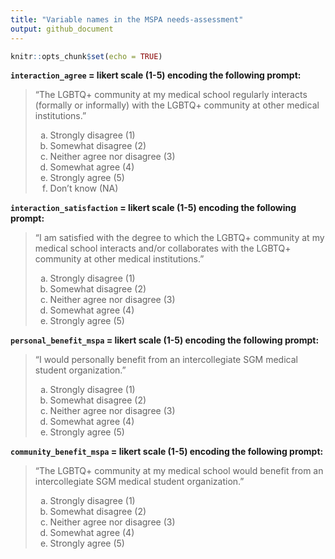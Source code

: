 ```yaml
---
title: "Variable names in the MSPA needs-assessment"
output: github_document
---
```


```r
knitr::opts_chunk$set(echo = TRUE)
```

**`interaction_agree` = likert scale (1-5) encoding the following prompt:**

>"The LGBTQ+ community at my medical school regularly interacts (formally or informally) with the LGBTQ+ community at other medical institutions."
>
  a.	Strongly disagree (1)
  b.	Somewhat disagree (2)
  c.	Neither agree nor disagree (3) 
  d.	Somewhat agree (4) 
  e.	Strongly agree (5) 
  f.	Don’t know (NA)

**`interaction_satisfaction` = likert scale (1-5) encoding the following prompt:** 

>"I am satisfied with the degree to which the LGBTQ+ community at my medical school interacts and/or collaborates with the LGBTQ+ community at other medical institutions."
>
  a.	Strongly disagree (1)
  b.	Somewhat disagree (2)
  c.	Neither agree nor disagree (3) 
  d.	Somewhat agree (4) 
  e.	Strongly agree (5) 

**`personal_benefit_mspa` = likert scale (1-5) encoding the following prompt:**

>"I would personally benefit from an intercollegiate SGM medical student organization."
>
  a.	Strongly disagree (1)
  b.	Somewhat disagree (2)
  c.	Neither agree nor disagree (3) 
  d.	Somewhat agree (4) 
  e.	Strongly agree (5) 

**`community_benefit_mspa` = likert scale (1-5) encoding the following prompt:** 

>"The LGBTQ+ community at my medical school would benefit from an intercollegiate SGM medical student organization."
>
  a.	Strongly disagree (1)
  b.	Somewhat disagree (2)
  c.	Neither agree nor disagree (3) 
  d.	Somewhat agree (4) 
  e.	Strongly agree (5) 



